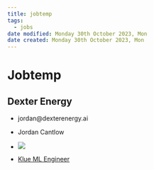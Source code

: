 ```yaml
---
title: jobtemp
tags:
  - jobs
date modified: Monday 30th October 2023, Mon
date created: Monday 30th October 2023, Mon
---
```


# Jobtemp


## Dexter Energy
- jordan@dexterenergy.ai
- Jordan Cantlow
- ![](images/Pasted%20image%2020231030122604.png)

- [Klue ML Engineer](Klue%20ML%20Engineer)